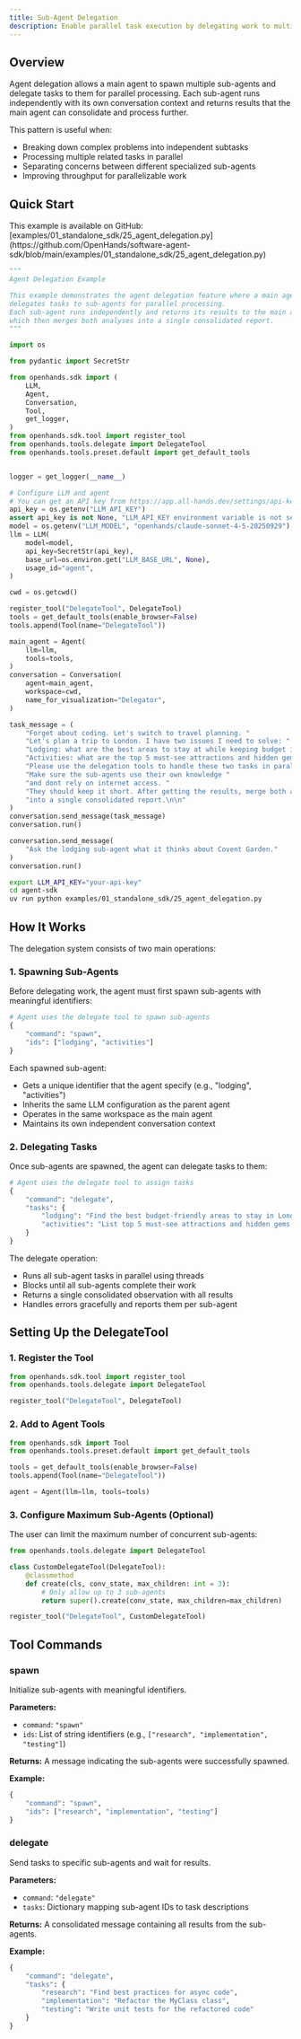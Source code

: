 ```yaml
---
title: Sub-Agent Delegation
description: Enable parallel task execution by delegating work to multiple sub-agents that run independently and return consolidated results.
---
```


## Overview

Agent delegation allows a main agent to spawn multiple sub-agents and delegate tasks to them for parallel processing. Each sub-agent runs independently with its own conversation context and returns results that the main agent can consolidate and process further.

This pattern is useful when:
- Breaking down complex problems into independent subtasks
- Processing multiple related tasks in parallel
- Separating concerns between different specialized sub-agents
- Improving throughput for parallelizable work

## Quick Start

<Note>
This example is available on GitHub: [examples/01_standalone_sdk/25_agent_delegation.py](https://github.com/OpenHands/software-agent-sdk/blob/main/examples/01_standalone_sdk/25_agent_delegation.py)
</Note>

```python icon="python" expandable examples/01_standalone_sdk/25_agent_delegation.py
"""
Agent Delegation Example

This example demonstrates the agent delegation feature where a main agent
delegates tasks to sub-agents for parallel processing.
Each sub-agent runs independently and returns its results to the main agent,
which then merges both analyses into a single consolidated report.
"""

import os

from pydantic import SecretStr

from openhands.sdk import (
    LLM,
    Agent,
    Conversation,
    Tool,
    get_logger,
)
from openhands.sdk.tool import register_tool
from openhands.tools.delegate import DelegateTool
from openhands.tools.preset.default import get_default_tools


logger = get_logger(__name__)

# Configure LLM and agent
# You can get an API key from https://app.all-hands.dev/settings/api-keys
api_key = os.getenv("LLM_API_KEY")
assert api_key is not None, "LLM_API_KEY environment variable is not set."
model = os.getenv("LLM_MODEL", "openhands/claude-sonnet-4-5-20250929")
llm = LLM(
    model=model,
    api_key=SecretStr(api_key),
    base_url=os.environ.get("LLM_BASE_URL", None),
    usage_id="agent",
)

cwd = os.getcwd()

register_tool("DelegateTool", DelegateTool)
tools = get_default_tools(enable_browser=False)
tools.append(Tool(name="DelegateTool"))

main_agent = Agent(
    llm=llm,
    tools=tools,
)
conversation = Conversation(
    agent=main_agent,
    workspace=cwd,
    name_for_visualization="Delegator",
)

task_message = (
    "Forget about coding. Let's switch to travel planning. "
    "Let's plan a trip to London. I have two issues I need to solve: "
    "Lodging: what are the best areas to stay at while keeping budget in mind? "
    "Activities: what are the top 5 must-see attractions and hidden gems? "
    "Please use the delegation tools to handle these two tasks in parallel. "
    "Make sure the sub-agents use their own knowledge "
    "and dont rely on internet access. "
    "They should keep it short. After getting the results, merge both analyses "
    "into a single consolidated report.\n\n"
)
conversation.send_message(task_message)
conversation.run()

conversation.send_message(
    "Ask the lodging sub-agent what it thinks about Covent Garden."
)
conversation.run()
```

```bash Running the Example
export LLM_API_KEY="your-api-key"
cd agent-sdk
uv run python examples/01_standalone_sdk/25_agent_delegation.py
```

## How It Works

The delegation system consists of two main operations:

### 1. Spawning Sub-Agents

Before delegating work, the agent must first spawn sub-agents with meaningful identifiers:

```python
# Agent uses the delegate tool to spawn sub-agents
{
    "command": "spawn",
    "ids": ["lodging", "activities"]
}
```

Each spawned sub-agent:
- Gets a unique identifier that the agent specify (e.g., "lodging", "activities")
- Inherits the same LLM configuration as the parent agent
- Operates in the same workspace as the main agent
- Maintains its own independent conversation context

### 2. Delegating Tasks

Once sub-agents are spawned, the agent can delegate tasks to them:

```python
# Agent uses the delegate tool to assign tasks
{
    "command": "delegate",
    "tasks": {
        "lodging": "Find the best budget-friendly areas to stay in London",
        "activities": "List top 5 must-see attractions and hidden gems in London"
    }
}
```

The delegate operation:
- Runs all sub-agent tasks in parallel using threads
- Blocks until all sub-agents complete their work
- Returns a single consolidated observation with all results
- Handles errors gracefully and reports them per sub-agent

## Setting Up the DelegateTool

### 1. Register the Tool

```python
from openhands.sdk.tool import register_tool
from openhands.tools.delegate import DelegateTool

register_tool("DelegateTool", DelegateTool)
```

### 2. Add to Agent Tools

```python
from openhands.sdk import Tool
from openhands.tools.preset.default import get_default_tools

tools = get_default_tools(enable_browser=False)
tools.append(Tool(name="DelegateTool"))

agent = Agent(llm=llm, tools=tools)
```

### 3. Configure Maximum Sub-Agents (Optional)

The user can limit the maximum number of concurrent sub-agents:

```python
from openhands.tools.delegate import DelegateTool

class CustomDelegateTool(DelegateTool):
    @classmethod
    def create(cls, conv_state, max_children: int = 3):
        # Only allow up to 3 sub-agents
        return super().create(conv_state, max_children=max_children)

register_tool("DelegateTool", CustomDelegateTool)
```

## Tool Commands

### spawn

Initialize sub-agents with meaningful identifiers.

**Parameters:**
- `command`: `"spawn"`
- `ids`: List of string identifiers (e.g., `["research", "implementation", "testing"]`)

**Returns:**
A message indicating the sub-agents were successfully spawned.

**Example:**
```python
{
    "command": "spawn",
    "ids": ["research", "implementation", "testing"]
}
```

### delegate

Send tasks to specific sub-agents and wait for results.

**Parameters:**
- `command`: `"delegate"`
- `tasks`: Dictionary mapping sub-agent IDs to task descriptions

**Returns:**
A consolidated message containing all results from the sub-agents.

**Example:**
```python
{
    "command": "delegate",
    "tasks": {
        "research": "Find best practices for async code",
        "implementation": "Refactor the MyClass class",
        "testing": "Write unit tests for the refactored code"
    }
}
```